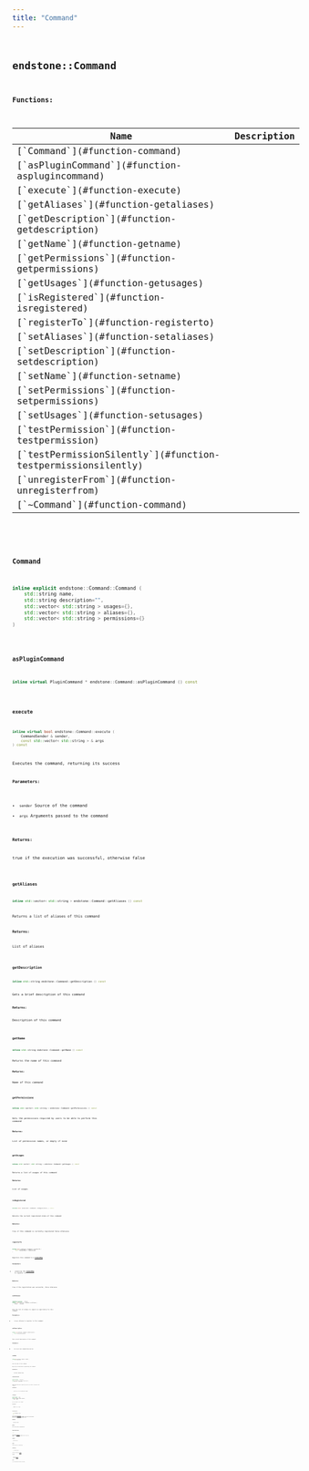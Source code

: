 ```yaml
---
title: "Command"
---
```


## <code className="doc-symbol doc-symbol-class"/> endstone::Command

















**Functions:**

<table>
<thead>
   <tr>
      <th>Name</th>
      <th>Description</th>
   </tr>
</thead>
<tbody>
<tr key="classendstone_1_1_command_1aa44822c895d67402241b9570bafd2ce7">
    <td>[`Command`](#function-command)</td>
    <td></td>
</tr>
<tr key="classendstone_1_1_command_1ae3f04d6fbd6fe48c29c1b2951f77a5c0">
    <td>[`asPluginCommand`](#function-asplugincommand)</td>
    <td></td>
</tr>
<tr key="classendstone_1_1_command_1a983f63a4d9460dcc7a952eabd7c46737">
    <td>[`execute`](#function-execute)</td>
    <td></td>
</tr>
<tr key="classendstone_1_1_command_1a15380c3310b2a8f58b1ce3e227ddcf6d">
    <td>[`getAliases`](#function-getaliases)</td>
    <td></td>
</tr>
<tr key="classendstone_1_1_command_1a2f860b42aae19582ecc4a2d74ebc8cca">
    <td>[`getDescription`](#function-getdescription)</td>
    <td></td>
</tr>
<tr key="classendstone_1_1_command_1ae7306437f7a829db83548ca11288b298">
    <td>[`getName`](#function-getname)</td>
    <td></td>
</tr>
<tr key="classendstone_1_1_command_1a77de470be4805521e2f8887bbc873152">
    <td>[`getPermissions`](#function-getpermissions)</td>
    <td></td>
</tr>
<tr key="classendstone_1_1_command_1a43b745e674aed0f0cfc152bb1a99c2b0">
    <td>[`getUsages`](#function-getusages)</td>
    <td></td>
</tr>
<tr key="classendstone_1_1_command_1a4b4bfe6350f3deae258fc5fd8e344fbf">
    <td>[`isRegistered`](#function-isregistered)</td>
    <td></td>
</tr>
<tr key="classendstone_1_1_command_1a694f2bdd19a6381000fad63fbc3d6ad0">
    <td>[`registerTo`](#function-registerto)</td>
    <td></td>
</tr>
<tr key="classendstone_1_1_command_1a79687a94cbcfbd9a07c3aa8d72afd995">
    <td>[`setAliases`](#function-setaliases)</td>
    <td></td>
</tr>
<tr key="classendstone_1_1_command_1a1dff1fa7383c76451f28d2c131d6c77c">
    <td>[`setDescription`](#function-setdescription)</td>
    <td></td>
</tr>
<tr key="classendstone_1_1_command_1a66160b5ff3d7efbc62e93e122d699776">
    <td>[`setName`](#function-setname)</td>
    <td></td>
</tr>
<tr key="classendstone_1_1_command_1a53e55d4c2375b2b34e321f4f46551b09">
    <td>[`setPermissions`](#function-setpermissions)</td>
    <td></td>
</tr>
<tr key="classendstone_1_1_command_1ab73ce16a9a92a52780fd2640b5f5a91a">
    <td>[`setUsages`](#function-setusages)</td>
    <td></td>
</tr>
<tr key="classendstone_1_1_command_1a3d6b00319efa8c4e8bc51227532577d6">
    <td>[`testPermission`](#function-testpermission)</td>
    <td></td>
</tr>
<tr key="classendstone_1_1_command_1a72a27372e25345d4efe9f421520fc44b">
    <td>[`testPermissionSilently`](#function-testpermissionsilently)</td>
    <td></td>
</tr>
<tr key="classendstone_1_1_command_1af0220a368428afc83b15d638e40426fd">
    <td>[`unregisterFrom`](#function-unregisterfrom)</td>
    <td></td>
</tr>
<tr key="classendstone_1_1_command_1a1a6c0c0027b500df3e4eea60cf489ea2">
    <td>[`~Command`](#function-command)</td>
    <td></td>
</tr>
</tbody>
</table>

### <code className="doc-symbol doc-symbol-function"/> Command

```cpp
inline explicit endstone::Command::Command (
    std::string name,
    std::string description="",
    std::vector< std::string > usages={},
    std::vector< std::string > aliases={},
    std::vector< std::string > permissions={}
) 
```


### <code className="doc-symbol doc-symbol-function"/> asPluginCommand

```cpp
inline virtual PluginCommand * endstone::Command::asPluginCommand () const
```


### <code className="doc-symbol doc-symbol-function"/> execute

```cpp
inline virtual bool endstone::Command::execute (
    CommandSender & sender,
    const std::vector< std::string > & args
) const
```


Executes the command, returning its success




**Parameters:**


* `sender` Source of the command 
* `args` Arguments passed to the command 



**Returns:**

true if the execution was successful, otherwise false 





        
### <code className="doc-symbol doc-symbol-function"/> getAliases

```cpp
inline std::vector< std::string > endstone::Command::getAliases () const
```


Returns a list of aliases of this command




**Returns:**

List of aliases 





        
### <code className="doc-symbol doc-symbol-function"/> getDescription

```cpp
inline std::string endstone::Command::getDescription () const
```


Gets a brief description of this command




**Returns:**

Description of this command 





        
### <code className="doc-symbol doc-symbol-function"/> getName

```cpp
inline std::string endstone::Command::getName () const
```


Returns the name of this command




**Returns:**

Name of this command 





        
### <code className="doc-symbol doc-symbol-function"/> getPermissions

```cpp
inline std::vector< std::string > endstone::Command::getPermissions () const
```


Gets the permissions required by users to be able to perform this command




**Returns:**

List of permission names, or empty if none 





        
### <code className="doc-symbol doc-symbol-function"/> getUsages

```cpp
inline std::vector< std::string > endstone::Command::getUsages () const
```


Returns a list of usages of this command




**Returns:**

List of usages 





        
### <code className="doc-symbol doc-symbol-function"/> isRegistered

```cpp
inline bool endstone::Command::isRegistered () const
```


Returns the current registered state of this command




**Returns:**

true if this command is currently registered false otherwise 





        
### <code className="doc-symbol doc-symbol-function"/> registerTo

```cpp
inline bool endstone::Command::registerTo (
    const CommandMap & command_map
) 
```


Registers this command to a [**CommandMap**](classendstone_1_1_command_map.md).




**Parameters:**


* `command_map` the [**CommandMap**](classendstone_1_1_command_map.md) to register to 



**Returns:**

true if the registration was successful, false otherwise 





        
### <code className="doc-symbol doc-symbol-function"/> setAliases

```cpp
template<typename... Alias>
inline void endstone::Command::setAliases (
    Alias... aliases
) 
```


Sets the list of aliases to request on registration for this command.




**Parameters:**


* `aliases` aliases to register to this command 




        
### <code className="doc-symbol doc-symbol-function"/> setDescription

```cpp
inline void endstone::Command::setDescription (
    std::string description
) 
```


Sets a brief description of this command.




**Parameters:**


* `description` new command description 




        
### <code className="doc-symbol doc-symbol-function"/> setName

```cpp
inline void endstone::Command::setName (
    std::string name
) 
```


Sets the name of this command.


May only be used before registering the command.




**Parameters:**


* `name` New command name 




        
### <code className="doc-symbol doc-symbol-function"/> setPermissions

```cpp
template<typename... Permission>
inline void endstone::Command::setPermissions (
    Permission... permissions
) 
```


Sets the permissions required by users to be able to perform this command




**Parameters:**


* `permissions` List of permission names 




        
### <code className="doc-symbol doc-symbol-function"/> setUsages

```cpp
template<typename... Usage>
inline void endstone::Command::setUsages (
    Usage... usages
) 
```


Sets the usages of this command




**Parameters:**


* `usages` List of usages 




        
### <code className="doc-symbol doc-symbol-function"/> testPermission

```cpp
inline bool endstone::Command::testPermission (
    const CommandSender & target
) const
```


Tests the given [**CommandSender**](classendstone_1_1_command_sender.md) to see if they can perform this command. If they do not have permission, they will be informed that they cannot do this.




**Parameters:**


* `target` User to test 



**Returns:**

true if they can use it, otherwise false 





        
### <code className="doc-symbol doc-symbol-function"/> testPermissionSilently

```cpp
inline bool endstone::Command::testPermissionSilently (
    const CommandSender & target
) const
```


Tests the given [**CommandSender**](classendstone_1_1_command_sender.md) to see if they can perform this command. No error is sent to the sender.




**Parameters:**


* `target` User to test 



**Returns:**

true if they can use it, otherwise false 





        
### <code className="doc-symbol doc-symbol-function"/> unregisterFrom

```cpp
inline bool endstone::Command::unregisterFrom (
    const CommandMap & command_map
) 
```


Unregisters this command from a [**CommandMap**](classendstone_1_1_command_map.md)




**Parameters:**


* `command_map` the [**CommandMap**](classendstone_1_1_command_map.md) to unregister from 



**Returns:**

true if the unregistration was successful, false otherwise 





        